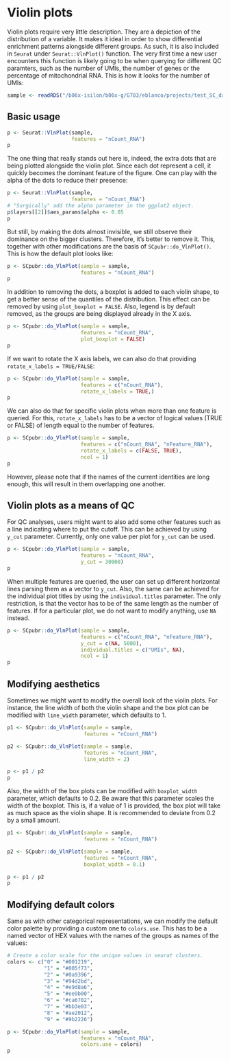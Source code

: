 # Violin plots

Violin plots require very little description. They are a depiction of the distribution of a variable. It makes it ideal in order to show differential enrichment patterns alongside different groups. As such, it is also included in `Seurat` under `Seurat::VlnPlot()` function. The very first time a new user encounters this function is likely going to be when querying for different QC paramters, such as the number of UMIs, the number of genes or the percentage of mitochondrial RNA. This is how it looks for the number of UMIs:



```r
sample <- readRDS("/b06x-isilon/b06x-g/G703/eblanco/projects/test_SC_datasets/sc_dataset.rds")
```

## Basic usage
```r
p <- Seurat::VlnPlot(sample, 
                     features = "nCount_RNA")
p
```
The one thing that really stands out here is, indeed, the extra dots that are being plotted alongside the violin plot. Since each dot represent a cell, it quickly becomes the dominant feature of the figure. One can play with the alpha of the dots to reduce their presence:

```r
p <- Seurat::VlnPlot(sample, 
                     features = "nCount_RNA")
# "Surgically" add the alpha parameter in the ggplot2 object.
p$layers[[2]]$aes_params$alpha <- 0.05
p
```

But still, by making the dots almost invisible, we still observe their dominance on the bigger clusters. Therefore, it's better to remove it. This, together with other modifications are the basis of `SCpubr::do_VlnPlot()`. This is how the default plot looks like:

```r
p <- SCpubr::do_VlnPlot(sample = sample, 
                        features = "nCount_RNA")
p
```

In addition to removing the dots, a boxplot is added to each violin shape, to get a better sense of the quantiles of the distribution. This effect can be removed by using `plot_boxplot = FALSE`. Also, legend is by default removed, as the groups are being displayed already in the X axis. 

```r
p <- SCpubr::do_VlnPlot(sample = sample, 
                        features = "nCount_RNA",
                        plot_boxplot = FALSE)
p
```

If we want to rotate the X axis labels, we can also do that providing `rotate_x_labels = TRUE/FALSE`:
```r
p <- SCpubr::do_VlnPlot(sample = sample, 
                        features = c("nCount_RNA"),
                        rotate_x_labels = TRUE,)
p
```

We can also do that for specific violin plots when more than one feature is queried. For this, `rotate_x_labels` has to be a vector of logical values (TRUE or FALSE) of length equal to the number of features.

```r
p <- SCpubr::do_VlnPlot(sample = sample, 
                        features = c("nCount_RNA", "nFeature_RNA"),
                        rotate_x_labels = c(FALSE, TRUE),
                        ncol = 1)
p
```
However, please note that if the names of the current identities are long enough, this will result in them overlapping one another.


## Violin plots as a means of QC

For QC analyses, users might want to also add some other features such as a line indicating where to put the cutoff. This can be achieved by using `y_cut` parameter. Currently, only one value per plot for `y_cut` can be used.

```r
p <- SCpubr::do_VlnPlot(sample = sample, 
                        features = "nCount_RNA", 
                        y_cut = 30000)
p
```
When multiple features are queried, the user can set up different horizontal lines parsing them as a vector to `y_cut`. Also, the same can be achieved for the individual plot titles by using the `individual.titles` parameter. The only restriction, is that the vector has to be of the same length as the number of features. If for a particular plot, we do not want to modify anything, use `NA` instead.

```r
p <- SCpubr::do_VlnPlot(sample = sample, 
                        features = c("nCount_RNA", "nFeature_RNA"), 
                        y_cut = c(NA, 5000), 
                        individual.titles = c("UMIs", NA),
                        ncol = 1)
p
```

## Modifying aesthetics
Sometimes we might want to modify the overall look of the violin plots. For instance, the line width of both the violin shape and the box plot can be modified with `line_width` parameter, which defaults to 1.

```r
p1 <- SCpubr::do_VlnPlot(sample = sample,
                         features = "nCount_RNA")

p2 <- SCpubr::do_VlnPlot(sample = sample,
                         features = "nCount_RNA",
                         line_width = 2)

p <- p1 / p2
p
```

Also, the width of the box plots can be modified with `boxplot_width` parameter, which defaults to 0.2. Be aware that this parameter scales the width of the boxplot. This is, if a value of 1 is provided, the box plot will take as much space as the violin shape. It is recommended to deviate from 0.2 by a small amount.

```r
p1 <- SCpubr::do_VlnPlot(sample = sample,
                         features = "nCount_RNA")

p2 <- SCpubr::do_VlnPlot(sample = sample,
                         features = "nCount_RNA",
                         boxplot_width = 0.1)

p <- p1 / p2
p
```
## Modifying default colors

Same as with other categorical representations, we can modify the default color palette by providing a custom one to `colors.use`. This has to be a named vector of HEX values with the names of the groups as names of the values:

```r
# Create a color scale for the unique values in seurat clusters.
colors <- c("0" = "#001219",
            "1" = "#005f73",
            "2" = "#0a9396",
            "3" = "#94d2bd",
            "4" = "#e9d8a6",
            "5" = "#ee9b00",
            "6" = "#ca6702",
            "7" = "#bb3e03",
            "8" = "#ae2012",
            "9" = "#9b2226")

p <- SCpubr::do_VlnPlot(sample = sample, 
                        features = "nCount_RNA",
                        colors.use = colors)
p
```
